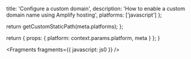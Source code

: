 
  title: 'Configure a custom domain',
  description: 'How to enable a custom domain name using Amplify hosting',
  platforms: ['javascript']
};

  return getCustomStaticPath(meta.platforms);
};

  return {
    props: {
      platform: context.params.platform,
      meta
    }
  };
}


<Fragments fragments={{ javascript: js0 }} />
